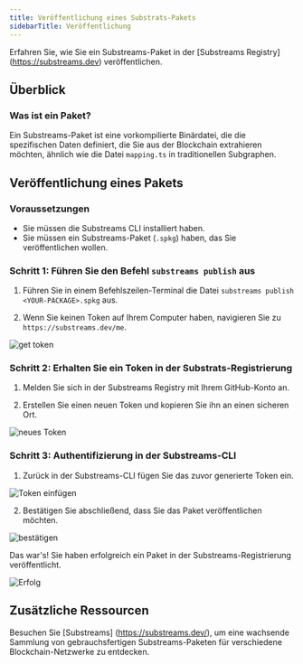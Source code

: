 ```yaml
---
title: Veröffentlichung eines Substrats-Pakets
sidebarTitle: Veröffentlichung
---
```


Erfahren Sie, wie Sie ein Substreams-Paket in der [Substreams Registry] (https://substreams.dev) veröffentlichen.

## Überblick

### Was ist ein Paket?

Ein Substreams-Paket ist eine vorkompilierte Binärdatei, die die spezifischen Daten definiert, die Sie aus der Blockchain extrahieren möchten, ähnlich wie die Datei `mapping.ts` in traditionellen Subgraphen.

## Veröffentlichung eines Pakets

### Voraussetzungen

- Sie müssen die Substreams CLI installiert haben.
- Sie müssen ein Substreams-Paket (`.spkg`) haben, das Sie veröffentlichen wollen.

### Schritt 1: Führen Sie den Befehl `substreams publish` aus

1. Führen Sie in einem Befehlszeilen-Terminal die Datei `substreams publish <YOUR-PACKAGE>.spkg` aus.

2. Wenn Sie keinen Token auf Ihrem Computer haben, navigieren Sie zu `https://substreams.dev/me`.

![get token](/img/1_get-token.png)

### Schritt 2: Erhalten Sie ein Token in der Substrats-Registrierung

1. Melden Sie sich in der Substreams Registry mit Ihrem GitHub-Konto an.

2. Erstellen Sie einen neuen Token und kopieren Sie ihn an einen sicheren Ort.

![neues Token](/img/2_new_token.png)

### Schritt 3: Authentifizierung in der Substreams-CLI

1. Zurück in der Substreams-CLI fügen Sie das zuvor generierte Token ein.

![Token einfügen](/img/3_paste_token.png)

2. Bestätigen Sie abschließend, dass Sie das Paket veröffentlichen möchten.

![bestätigen](/img/4_bestätigen.png)

Das war's! Sie haben erfolgreich ein Paket in der Substreams-Registrierung veröffentlicht.

![Erfolg](/img/5_success.png)

## Zusätzliche Ressourcen

Besuchen Sie [Substreams] (https://substreams.dev/), um eine wachsende Sammlung von gebrauchsfertigen Substreams-Paketen für verschiedene Blockchain-Netzwerke zu entdecken.
